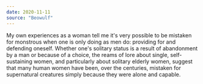 ```yaml
---
date: 2020-11-11
source: "Beowulf"
---
```


My own experiences as a woman tell me it's very possible to be mistaken for monstrous when one is only doing as men do: providing for and defending oneself. Whether one's solitary status is a result of abandonment by a man or because of a choice, the reams of lore about single, self-sustaining women, and particularly about solitary elderly women, suggest that many human women have been, over the centuries, mistaken for supernatural creatures simply because they were alone and capable.
